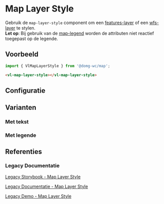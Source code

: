 
# Map Layer Style

<VluxMetaData id="map-layer-style" />

Gebruik de `map-layer-style` component om een
[features-layer](/docs/map-layer-vector-layer-features-layer--map-features-layer-default) of een
[wfs-layer](/docs/map-layer-vector-layer-wfs-layer--map-wfs-layer-default) te stylen.<br/>
**Let op**: Bij gebruik van de [map-legend](/docs/map-legend--map-legend-features-layer-multiple-styles) worden de
attributen niet reactief toegepast op de legende.


## Voorbeeld

```js
import { VlMapLayerStyle } from '@domg-wc/map';
```

```html
<vl-map-layer-style></vl-map-layer-style>
```

<Canvas of={VlMapLayerStyleStories.MapLayerStyleDefault} />


## Configuratie

<ArgTypes of={VlMapLayerStyleStories.MapLayerStyleDefault} />


## Varianten

### Met tekst

<Canvas of={VlMapLayerStyleStories.MapLayerStyleText} />

### Met legende

<Canvas of={VlMapLayerStyleStories.MapLayerStyleLegend} />


## Referenties

### Legacy Documentatie

[Legacy Storybook - Map Layer Style](https://webcomponenten.omgeving.vlaanderen.be/storybook/?path=/docs/custom-elements-vl-map-vl-map-layer-style--default)

[Legacy Documentatie - Map Layer Style](https://webcomponenten.omgeving.vlaanderen.be/doc/VlMapLayerStyle.html)

[Legacy Demo - Map Layer Style](https://webcomponenten.omgeving.vlaanderen.be/demo/vl-map-layer-style.html)
